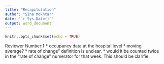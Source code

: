 ```yaml
---
title: "Recapitulation"
author: "Sina Mokhtar"
date: "`r Sys.Date()`"
output: word_document
---
```


```r
knitr::opts_chunk$set(echo = TRUE)
```
Reviewer Number:1
* occupancy data at the hospital level
* moving average?
* rate of change” definition is unclear.
*  would it be counted twice in the “rate of change” numerator for that week. This should be clarifie